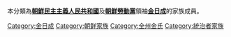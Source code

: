 本分類為'''[[朝鮮民主主義人民共和國|朝鮮民主主義人民共和國]]'''及'''[[朝鮮勞動黨|朝鮮勞動黨]]'''領袖'''[[金日成|金日成]]'''的家族成員。

[[Category:金日成|Category:金日成]]
[[Category:朝鲜家族|Category:朝鲜家族]]
[[Category:全州金氏|Category:全州金氏]]
[[Category:統治者家族|Category:統治者家族]]